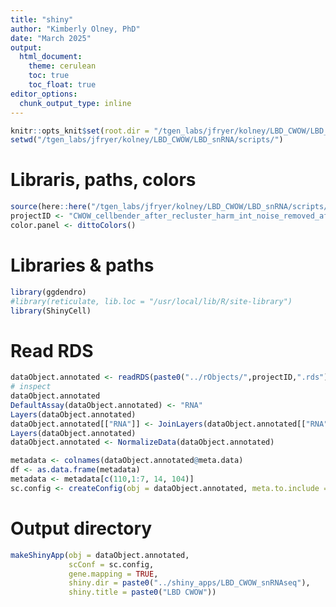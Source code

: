 ```yaml
---
title: "shiny"
author: "Kimberly Olney, PhD"
date: "March 2025"
output:
  html_document:
    theme: cerulean
    toc: true
    toc_float: true
editor_options: 
  chunk_output_type: inline
---
```


```r
knitr::opts_knit$set(root.dir = "/tgen_labs/jfryer/kolney/LBD_CWOW/LBD_snRNA/scripts/")
setwd("/tgen_labs/jfryer/kolney/LBD_CWOW/LBD_snRNA/scripts/")
```

# Libraris, paths, colors
```r
source(here::here("/tgen_labs/jfryer/kolney/LBD_CWOW/LBD_snRNA/scripts/", "file_paths_and_colours.R"))
projectID <- "CWOW_cellbender_after_recluster_harm_int_noise_removed_after_annotation"
color.panel <- dittoColors()
```

# Libraries & paths
```r
library(ggdendro)
#library(reticulate, lib.loc = "/usr/local/lib/R/site-library")
library(ShinyCell)
```

# Read RDS 
```r
dataObject.annotated <- readRDS(paste0("../rObjects/",projectID,".rds"))
# inspect 
dataObject.annotated
DefaultAssay(dataObject.annotated) <- "RNA"
Layers(dataObject.annotated)
dataObject.annotated[["RNA"]] <- JoinLayers(dataObject.annotated[["RNA"]])
Layers(dataObject.annotated)
dataObject.annotated <- NormalizeData(dataObject.annotated)
```

```r
metadata <- colnames(dataObject.annotated@meta.data)
df <- as.data.frame(metadata)
metadata <- metadata[c(110,1:7, 14, 104)]
sc.config <- createConfig(obj = dataObject.annotated, meta.to.include = metadata)
```

# Output directory
```r
makeShinyApp(obj = dataObject.annotated,
             scConf = sc.config, 
             gene.mapping = TRUE,
             shiny.dir = paste0("../shiny_apps/LBD_CWOW_snRNAseq"),
             shiny.title = paste0("LBD CWOW"))
```